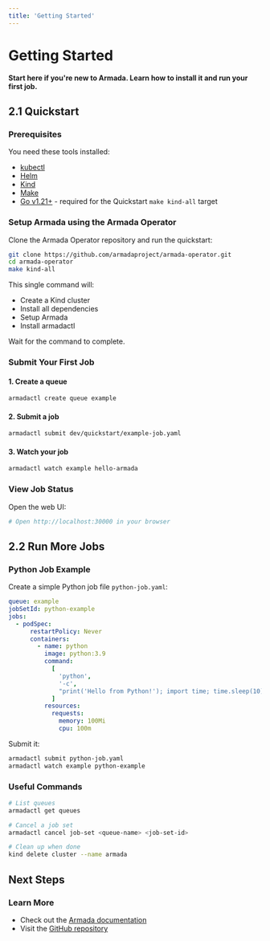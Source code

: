 ```yaml
---
title: 'Getting Started'
---
```


# Getting Started

**Start here if you're new to Armada. Learn how to install it and run your first job.**

## 2.1 Quickstart

### Prerequisites

You need these tools installed:

- [kubectl](https://kubernetes.io/docs/tasks/tools/install-kubectl/)
- [Helm](https://helm.sh/docs/intro/install/)
- [Kind](https://kind.sigs.k8s.io/docs/user/quick-start/#installation)
- [Make](https://www.gnu.org/software/make/)
- [Go v1.21+](https://golang.org/doc/install) - required for the Quickstart `make kind-all` target

### Setup Armada using the Armada Operator

Clone the Armada Operator repository and run the quickstart:

```bash
git clone https://github.com/armadaproject/armada-operator.git
cd armada-operator
make kind-all
```

This single command will:

- Create a Kind cluster
- Install all dependencies
- Setup Armada
- Install armadactl

Wait for the command to complete.

### Submit Your First Job

#### 1. Create a queue

```bash
armadactl create queue example
```

#### 2. Submit a job

```bash
armadactl submit dev/quickstart/example-job.yaml
```

#### 3. Watch your job

```bash
armadactl watch example hello-armada
```

### View Job Status

Open the web UI:

```bash
# Open http://localhost:30000 in your browser
```

## 2.2 Run More Jobs

### Python Job Example

Create a simple Python job file `python-job.yaml`:

```yaml
queue: example
jobSetId: python-example
jobs:
  - podSpec:
      restartPolicy: Never
      containers:
        - name: python
          image: python:3.9
          command:
            [
              'python',
              '-c',
              "print('Hello from Python!'); import time; time.sleep(10)",
            ]
          resources:
            requests:
              memory: 100Mi
              cpu: 100m
```

Submit it:

```bash
armadactl submit python-job.yaml
armadactl watch example python-example
```

### Useful Commands

```bash
# List queues
armadactl get queues

# Cancel a job set
armadactl cancel job-set <queue-name> <job-set-id>

# Clean up when done
kind delete cluster --name armada
```

## Next Steps

### Learn More

- Check out the [Armada documentation](https://armadaproject.io/)
- Visit the [GitHub repository](https://github.com/armadaproject/armada)

